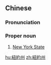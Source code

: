 {{also|纽约州}}
==Chinese==
{{zh-forms|s=纽约州|type=21}}

===Pronunciation===
{{zh-pron
|m=Niǔyuēzhōu
|c=nau2 joek3 zau1
|cat=pn
}}

===Proper noun===
{{zh-proper noun}}

# [[New York State]]

{{zh-cat|States of the United States|New York}}

[[hu:紐約州]]
[[zh:紐約州]]